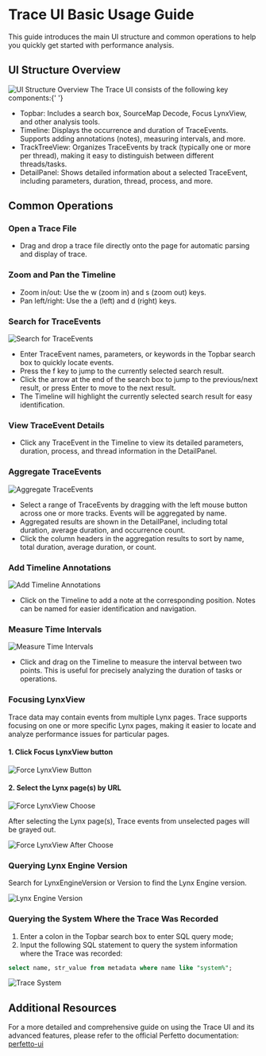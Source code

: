 <style>{`
  .full_image {
    width: 750px;
    margin: 20px;
  }
`}</style>


# Trace UI Basic Usage Guide

This guide introduces the main UI structure and common operations to help you quickly get started with performance analysis.

## UI Structure Overview

<img
  src="https://lf-lynx.tiktok-cdns.com/obj/lynx-artifacts-oss-sg/plugin/static/trace-ui-structure-overiview-latest.png"
  alt="UI Structure Overview"
  className="full_image"
/>
The Trace UI consists of the following key components:{' '}

- Topbar: Includes a search box, SourceMap Decode, Focus LynxView, and other analysis tools.
- Timeline: Displays the occurrence and duration of TraceEvents. Supports adding annotations (notes), measuring intervals, and more.
- TrackTreeView: Organizes TraceEvents by track (typically one or more per thread), making it easy to distinguish between different threads/tasks.
- DetailPanel: Shows detailed information about a selected TraceEvent, including parameters, duration, thread, process, and more.

## Common Operations

### Open a Trace File

- Drag and drop a trace file directly onto the page for automatic parsing and display of trace.

### Zoom and Pan the Timeline

- Zoom in/out: Use the w (zoom in) and s (zoom out) keys.
- Pan left/right: Use the a (left) and d (right) keys.

### Search for TraceEvents

<img
  src="https://lf-lynx.tiktok-cdns.com/obj/lynx-artifacts-oss-sg/plugin/static/search-trace-event.PNG"
  alt="Search for TraceEvents"
  className="full_image"
/>

- Enter TraceEvent names, parameters, or keywords in the Topbar search box to quickly locate events.
- Press the f key to jump to the currently selected search result.
- Click the arrow at the end of the search box to jump to the previous/next result, or press Enter to move to the next result.
- The Timeline will highlight the currently selected search result for easy identification.

### View TraceEvent Details

- Click any TraceEvent in the Timeline to view its detailed parameters, duration, process, and thread information in the DetailPanel.

### Aggregate TraceEvents

<img
  src="https://lf-lynx.tiktok-cdns.com/obj/lynx-artifacts-oss-sg/plugin/static/aggregate-trace-event.PNG"
  alt="Aggregate TraceEvents"
  className="full_image"
/>

- Select a range of TraceEvents by dragging with the left mouse button across one or more tracks. Events will be aggregated by name.
- Aggregated results are shown in the DetailPanel, including total duration, average duration, and occurrence count.
- Click the column headers in the aggregation results to sort by name, total duration, average duration, or count.

### Add Timeline Annotations

<img
  src="https://lf-lynx.tiktok-cdns.com/obj/lynx-artifacts-oss-sg/plugin/static/add-timeline-annotations-latest.png"
  alt="Add Timeline Annotations"
  className="full_image"
/>

- Click on the Timeline to add a note at the corresponding position. Notes can be named for easier identification and navigation.

### Measure Time Intervals

<img
  src="https://lf-lynx.tiktok-cdns.com/obj/lynx-artifacts-oss-sg/plugin/static/measure-time-intervals.png"
  alt="Measure Time Intervals"
  className="full_image"
/>

- Click and drag on the Timeline to measure the interval between two points. This is useful for precisely analyzing the duration of tasks or operations.

### Focusing LynxView

Trace data may contain events from multiple Lynx pages. Trace supports focusing on one or more specific Lynx pages, making it easier to locate and analyze performance issues for particular pages.

<Steps>

#### 1. Click Focus LynxView button

<img
  src="https://lf-lynx.tiktok-cdns.com/obj/lynx-artifacts-oss-sg/plugin/static/focus-lynxview-trace.png"
  alt="Force LynxView Button"
  className="full_image"
/>
#### 2. Select the Lynx page(s) by URL

<img
  src="https://lf-lynx.tiktok-cdns.com/obj/lynx-artifacts-oss-sg/plugin/static/focus-lynxview-choose-trace-latest.png"
  alt="Force LynxView Choose"
  className="full_image"
/>

After selecting the Lynx page(s), Trace events from unselected pages will be grayed out.

<img
  src="https://lf-lynx.tiktok-cdns.com/obj/lynx-artifacts-oss-sg/plugin/static/focus-lynxview-after-trace-latest.png"
  alt="Force LynxView After Choose"
  className="full_image"
/>

</Steps>

### Querying Lynx Engine Version

Search for LynxEngineVersion or Version to find the Lynx Engine version.

<img
  src="https://lf-lynx.tiktok-cdns.com/obj/lynx-artifacts-oss-sg/plugin/static/lynx-engine-version-trace.png"
  alt="Lynx Engine Version"
  className="full_image"
/>

### Querying the System Where the Trace Was Recorded

1. Enter a colon in the Topbar search box to enter SQL query mode;
2. Input the following SQL statement to query the system information where the Trace was recorded:

```sql
select name, str_value from metadata where name like "system%";
```

<img
  src="https://lf-lynx.tiktok-cdns.com/obj/lynx-artifacts-oss-sg/plugin/static/record-trace-system-machine-trace.png"
  alt="Trace System"
  className="full_image"
/>

## Additional Resources

For a more detailed and comprehensive guide on using the Trace UI and its advanced features, please refer to the official Perfetto documentation: [perfetto-ui](https://perfetto.dev/docs/visualization/perfetto-ui)
